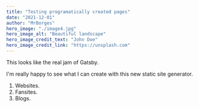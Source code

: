 ```yaml
---
title: "Testing programatically created pages"
date: "2021-12-01"
author: "MrBorges"
hero_image: "./image4.jpg"
hero_image_alt: "Beautiful landscape"
hero_image_credit_text: "John Doe"
hero_image_credit_link: "https://unsplash.com"
---
```

This looks like the real jam of Gatsby. 

I'm really happy to see what I can create with this new static site generator.

1. Websites.
2. Fansites.
3. Blogs.